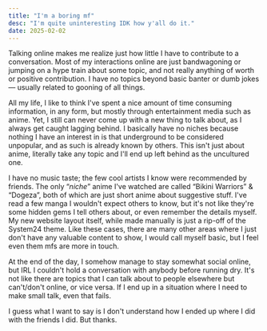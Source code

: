 ```yaml
---
title: "I'm a boring mf"
desc: "I'm quite uninteresting IDK how y'all do it."
date: 2025-02-02
---
```


Talking online makes me realize just how little I have to contribute to a conversation. Most of my interactions online are just bandwagoning or jumping on a hype train about some topic, and not really anything of worth or positive contribution. I have no topics beyond basic banter or dumb jokes — usually related to gooning of all things.

All my life, I like to think I've spent a nice amount of time consuming information, in any form, but mostly through entertainment media such as anime. Yet, I still can never come up with a new thing to talk about, as I always get caught lagging behind. I basically have no niches because nothing I have an interest in is that underground to be considered unpopular, and as such is already known by others. This isn't just about anime, literally take any topic and I'll end up left behind as the uncultured one.

I have no music taste; the few cool artists I know were recommended by friends. The only “*niche*” anime I've watched are called “Bikini Warriors” & “Dogeza”, both of which are just short anime about suggestive stuff. I've read a few manga I wouldn't expect others to know, but it's not like they're some hidden gems I tell others about, or even remember the details myself. My new website layout itself, while made manually is just a rip-off of the System24 theme. Like these cases, there are many other areas where I just don't have any valuable content to show, I would call myself basic, but I feel even them mfs are more in touch.

At the end of the day, I somehow manage to stay somewhat social online, but IRL I couldn't hold a conversation with anybody before running dry. It's not like there are topics that I can talk about to people elsewhere but can't/don't online, or vice versa. If I end up in a situation where I need to make small talk, even that fails.

I guess what I want to say is I don't understand how I ended up where I did with the friends I did. But thanks.